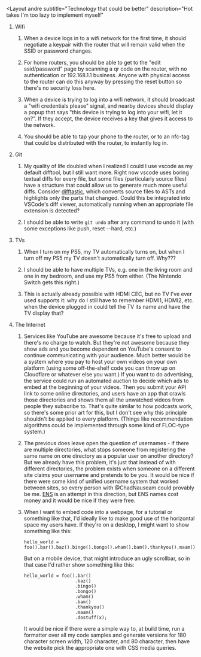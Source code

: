 <Layout
  andre
  subtitle="Technology that could be better"
  description="Hot takes I'm too lazy to implement myself"
>

1. Wifi

   1. When a device logs in to a wifi network for the first time, it should negotiate a keypair with the router that will remain valid when the SSID or password changes.

   1. For home routers, you should be able to get to the "edit ssid/password" page by scanning a qr code on the router, with no authentication or 192.168.1.1 business. Anyone with physical access to the router can do this anyway by pressing the reset button so there's no security loss here.

   1. When a device is trying to log into a wifi network, it should broadcast a "wifi credentials please" signal, and nearby devices should display a popup that says "this device is trying to log into your wifi, let it on?". If they accept, the device receives a key that gives it access to the network.

   1. You should be able to tap your phone to the router, or to an nfc-tag that could be distributed with the router, to instantly log in.

1. Git

   1. My quality of life doubled when I realized I could I use vscode as my default difftool, but I still want more. Right now vscode uses boring textual diffs for every file, but some files (particularly source files) have a structure that could allow us to generate much more useful diffs. Consider [difftastic](https://github.com/Wilfred/difftastic), which converts source files to ASTs and highlights only the parts that changed. Could this be integrated into VSCode's diff viewer, automatically running when an appropriate file extension is detected?

   1. I should be able to write `git undo` after any command to undo it (with some exceptions like push, reset --hard, etc.)

1. TVs

   1. When I turn on my PS5, my TV automatically turns on, but when I turn off my PS5 my TV doesn't automatically turn off. Why???

   1. I should be able to have multiple TVs, e.g. one in the living room and one in my bedroom, and use my PS5 from either. (The Nintendo Switch gets this right.)

   1. This is actually already possible with HDMI CEC, but no TV I've ever used supports it: why do I still have to remember HDMI1, HDMI2, etc. when the device plugged in could tell the TV its name and have the TV display that?

1. The Internet

   1. Services like YouTube are awesome because it's free to upload and there's no charge to watch. But they're not awesome because they show ads and you become dependent on YouTube's consent to continue communicating with your audience. Much better would be a system where you pay to host your own videos on your own platform (using some off-the-shelf code you can throw up on Cloudflare or whatever else you want.) If you want to do advertising, the service could run an automated auction to decide which ads to embed at the beginning of your videos. Then you submit your API link to some online directories, and users have an app that crawls those directories and shows them all the unwatched videos from people they subscribe to. That's quite similar to how podcasts work, so there's some prior art for this, but I don't see why this principle shouldn't be applied to every platform. (Things like recommendation algorithms could be implemented through some kind of FLOC-type system.)

   1. The previous does leave open the question of usernames - if there are multiple directories, what stops someone from registering the same name on one directory as a popular user on another directory? But we already have this problem, it's just that instead of with different directories, the problem exists when someone on a different site claims your username and pretends to be you. It would be nice if there were some kind of unified username system that worked between sites, so every person with @ChadNauseam could provably be me. [ENS](https://ens.domains/) is an attempt in this direction, but ENS names cost money and it would be nice if they were free.

   1. When I want to embed code into a webpage, for a tutorial or something like that, I'd ideally like to make good use of the horizontal space my users have. If they're on a desktop, I might want to show something like this:

      ```
      hello_world = foo().bar().baz().bingo().bongo().wham().bam().thankyou().maam().dostuff(x);
      ```

      But on a mobile device, that might introduce an ugly scrollbar, so in that case I'd rather show something like this:

      ```
      hello_world = foo().bar()
                         .baz()
                         .bingo()
                         .bongo()
                         .wham()
                         .bam()
                         .thankyou()
                         .maam()
                         .dostuff(x);
      ```

      It would be nice if there were a simple way to, at build time, run a formatter over all my code samples and generate versions for 180 character screen width, 120 character, and 80 character, then have the website pick the appropriate one with CSS media queries.

</Layout>
